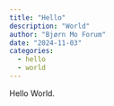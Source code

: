 ```yaml
---
title: "Hello"
description: "World"
author: "Bjørn Mo Forum"
date: "2024-11-03"
categories:
  - hello
  - world
---
```


Hello World.